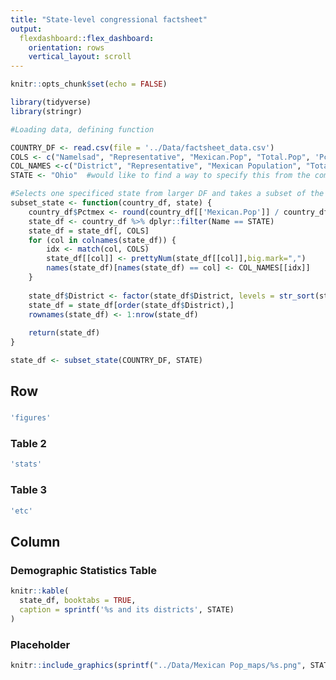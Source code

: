 ---
title: "State-level congressional factsheet"
output: 
  flexdashboard::flex_dashboard:
    orientation: rows
    vertical_layout: scroll
---


```{r setup, include=FALSE}
knitr::opts_chunk$set(echo = FALSE)
```

```{r load-packages, include=FALSE}
library(tidyverse)
library(stringr)
```

```{r}
#Loading data, defining function

COUNTRY_DF <- read.csv(file = '../Data/factsheet_data.csv')
COLS <- c("Namelsad", "Representative", "Mexican.Pop", "Total.Pop", 'Pctmex', "Exports.to.Mexico..2018..USD.Million.", "Total.Jobs..2018")
COL_NAMES <-c("District", "Representative", "Mexican Population", "Total Population", 'Percent Mexican', "Exports to Mexico 2018 (USD Million)", "Total Jobs 2018")
STATE <- "Ohio"  #would like to find a way to specify this from the command line

#Selects one specificed state from larger DF and takes a subset of the columns
subset_state <- function(country_df, state) {
    country_df$Pctmex <- round(country_df[['Mexican.Pop']] / country_df[['Total.Pop']] * 100, digits=0)
    state_df <- country_df %>% dplyr::filter(Name == STATE)
    state_df = state_df[, COLS]
    for (col in colnames(state_df)) {
        idx <- match(col, COLS)
        state_df[[col]] <- prettyNum(state_df[[col]],big.mark=",")
        names(state_df)[names(state_df) == col] <- COL_NAMES[[idx]]
    }
    
    state_df$District <- factor(state_df$District, levels = str_sort(state_df$District, numeric=TRUE))
    state_df = state_df[order(state_df$District),]
    rownames(state_df) <- 1:nrow(state_df)
    
    return(state_df)
}

state_df <- subset_state(COUNTRY_DF, STATE)

```

Row
-------------------------------------


### 
```{r}
'figures'
```
### Table 2
```{r}
'stats'
```
### Table 3
```{r}
'etc'
```
    

Column {data-width=400, data-length=300}
-------------------------------------
    
### Demographic Statistics Table
    
```{r}

knitr::kable(
  state_df, booktabs = TRUE,
  caption = sprintf('%s and its districts', STATE)
)

```
   
### Placeholder 
```{r}
knitr::include_graphics(sprintf("../Data/Mexican Pop_maps/%s.png", STATE))
```


